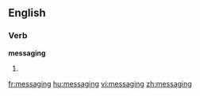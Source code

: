 ==English==

===Verb===
'''messaging'''

# {{present participle of|[[message]]}}

[[fr:messaging]]
[[hu:messaging]]
[[vi:messaging]]
[[zh:messaging]]